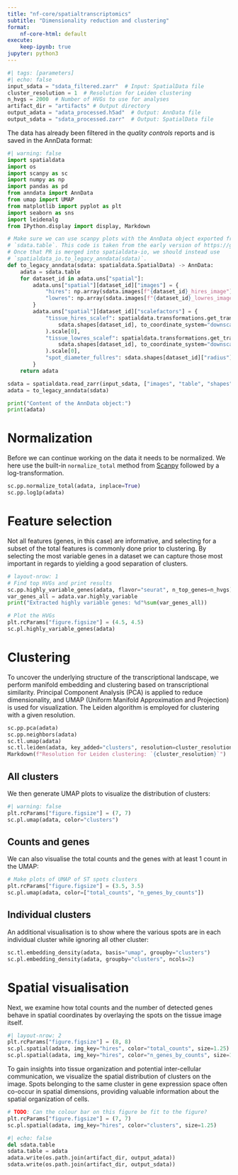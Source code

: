 ```yaml
---
title: "nf-core/spatialtranscriptomics"
subtitle: "Dimensionality reduction and clustering"
format:
    nf-core-html: default
execute:
    keep-ipynb: true
jupyter: python3
---
```


```python
#| tags: [parameters]
#| echo: false
input_sdata = "sdata_filtered.zarr"  # Input: SpatialData file
cluster_resolution = 1  # Resolution for Leiden clustering
n_hvgs = 2000  # Number of HVGs to use for analyses
artifact_dir = "artifacts" # Output directory
output_adata = "adata_processed.h5ad"  # Output: AnnData file
output_sdata = "sdata_processed.zarr"  # Output: SpatialData file
```

The data has already been filtered in the _quality controls_ reports and is
saved in the AnnData format:

```python
#| warning: false
import spatialdata
import os
import scanpy as sc
import numpy as np
import pandas as pd
from anndata import AnnData
from umap import UMAP
from matplotlib import pyplot as plt
import seaborn as sns
import leidenalg
from IPython.display import display, Markdown
```

```python
# Make sure we can use scanpy plots with the AnnData object exported from
# `sdata.table`. This code is taken from the early version of https://github.com/scverse/spatialdata-io/pull/102/
# Once that PR is merged into spatialdata-io, we should instead use
# `spatialdata_io.to_legacy_anndata(sdata)`.
def to_legacy_anndata(sdata: spatialdata.SpatialData) -> AnnData:
    adata = sdata.table
    for dataset_id in adata.uns["spatial"]:
        adata.uns["spatial"][dataset_id]["images"] = {
            "hires": np.array(sdata.images[f"{dataset_id}_hires_image"]).transpose([1, 2, 0]),
            "lowres": np.array(sdata.images[f"{dataset_id}_lowres_image"]).transpose([1, 2, 0]),
        }
        adata.uns["spatial"][dataset_id]["scalefactors"] = {
            "tissue_hires_scalef": spatialdata.transformations.get_transformation(
                sdata.shapes[dataset_id], to_coordinate_system="downscaled_hires"
            ).scale[0],
            "tissue_lowres_scalef": spatialdata.transformations.get_transformation(
                sdata.shapes[dataset_id], to_coordinate_system="downscaled_lowres"
            ).scale[0],
            "spot_diameter_fullres": sdata.shapes[dataset_id]["radius"][0] * 2,
        }
    return adata
```

```python
sdata = spatialdata.read_zarr(input_sdata, ["images", "table", "shapes"])
adata = to_legacy_anndata(sdata)

print("Content of the AnnData object:")
print(adata)
```

# Normalization

Before we can continue working on the data it needs to be normalized. We here
use the built-in `normalize_total` method from [Scanpy](https://scanpy.readthedocs.io/en/stable/)
followed by a log-transformation.

```python
sc.pp.normalize_total(adata, inplace=True)
sc.pp.log1p(adata)
```

# Feature selection

Not all features (genes, in this case) are informative, and selecting for a
subset of the total features is commonly done prior to clustering. By selecting
the most variable genes in a dataset we can capture those most important in
regards to yielding a good separation of clusters.

```python
# layout-nrow: 1
# Find top HVGs and print results
sc.pp.highly_variable_genes(adata, flavor="seurat", n_top_genes=n_hvgs)
var_genes_all = adata.var.highly_variable
print("Extracted highly variable genes: %d"%sum(var_genes_all))

# Plot the HVGs
plt.rcParams["figure.figsize"] = (4.5, 4.5)
sc.pl.highly_variable_genes(adata)
```

# Clustering

To uncover the underlying structure of the transcriptional landscape, we perform
manifold embedding and clustering based on transcriptional similarity. Principal
Component Analysis (PCA) is applied to reduce dimensionality, and UMAP (Uniform
Manifold Approximation and Projection) is used for visualization. The Leiden
algorithm is employed for clustering with a given resolution.

```python
sc.pp.pca(adata)
sc.pp.neighbors(adata)
sc.tl.umap(adata)
sc.tl.leiden(adata, key_added="clusters", resolution=cluster_resolution)
Markdown(f"Resolution for Leiden clustering: `{cluster_resolution}`")
```

## All clusters

We then generate UMAP plots to visualize the distribution of clusters:

```python
#| warning: false
plt.rcParams["figure.figsize"] = (7, 7)
sc.pl.umap(adata, color="clusters")
```

## Counts and genes

We can also visualise the total counts and the genes with at least 1 count in
the UMAP:

```python
# Make plots of UMAP of ST spots clusters
plt.rcParams["figure.figsize"] = (3.5, 3.5)
sc.pl.umap(adata, color=["total_counts", "n_genes_by_counts"])
```

## Individual clusters

An additional visualisation is to show where the various spots are in each
individual cluster while ignoring all other cluster:

```python
sc.tl.embedding_density(adata, basis="umap", groupby="clusters")
sc.pl.embedding_density(adata, groupby="clusters", ncols=2)
```

# Spatial visualisation

Next, we examine how total counts and the number of detected genes behave in
spatial coordinates by overlaying the spots on the tissue image itself.

```python
#| layout-nrow: 2
plt.rcParams["figure.figsize"] = (8, 8)
sc.pl.spatial(adata, img_key="hires", color="total_counts", size=1.25)
sc.pl.spatial(adata, img_key="hires", color="n_genes_by_counts", size=1.25)
```

To gain insights into tissue organization and potential inter-cellular
communication, we visualize the spatial distribution of clusters on the image.
Spots belonging to the same cluster in gene expression space often co-occur in
spatial dimensions, providing valuable information about the spatial
organization of cells.

```python
# TODO: Can the colour bar on this figure be fit to the figure?
plt.rcParams["figure.figsize"] = (7, 7)
sc.pl.spatial(adata, img_key="hires", color="clusters", size=1.25)
```

```python
#| echo: false
del sdata.table
sdata.table = adata
adata.write(os.path.join(artifact_dir, output_adata))
sdata.write(os.path.join(artifact_dir, output_sdata))
```
